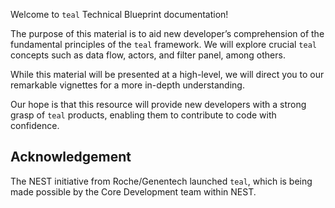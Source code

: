 Welcome to `teal` Technical Blueprint documentation!

The purpose of this material is to aid new developer's comprehension of the fundamental principles of the `teal` framework.
We will explore crucial `teal` concepts such as data flow, actors, and filter panel, among others.

While this material will be presented at a high-level, we will direct you to our remarkable vignettes for a more in-depth understanding.

Our hope is that this resource will provide new developers with a strong grasp of `teal` products, enabling them to contribute to code with confidence.

## Acknowledgement

The NEST initiative from Roche/Genentech launched `teal`, which is being made possible by the Core Development team within NEST.
